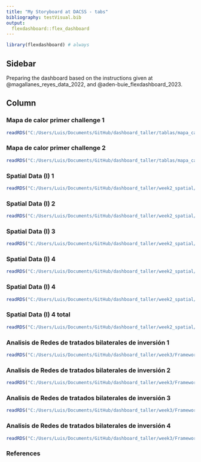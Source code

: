 ```yaml
---
title: "My Storyboard at DACSS - tabs"
bibliography: testVisual.bib
output: 
  flexdashboard::flex_dashboard
---
```


```r
library(flexdashboard) # always
```

## Sidebar {.sidebar}


Preparing the dashboard based on the instructions given at @magallanes_reyes_data_2022, and @aden-buie_flexdashboard_2023.

## Column {.tabset .tabset-fade}


### Mapa de calor primer challenge 1

```r
readRDS("C:/Users/Luis/Documents/GitHub/dashboard_taller/tablas/mapa_calor_1.rds")
```


### Mapa de calor primer challenge 2

```r
readRDS("C:/Users/Luis/Documents/GitHub/dashboard_taller/tablas/mapa_calor_2.rds")
```

### Spatial Data (I) 1

```r
readRDS("C:/Users/Luis/Documents/GitHub/dashboard_taller/week2_spatial/algeria1.rds")
```


### Spatial Data (I) 2

```r
readRDS("C:/Users/Luis/Documents/GitHub/dashboard_taller/week2_spatial/algeria2.rds")
```


### Spatial Data (I) 3

```r
readRDS("C:/Users/Luis/Documents/GitHub/dashboard_taller/week2_spatial/algeria3.rds")
```

### Spatial Data (I) 4

```r
readRDS("C:/Users/Luis/Documents/GitHub/dashboard_taller/week2_spatial/algeria3.rds")
```

### Spatial Data (I) 4

```r
readRDS("C:/Users/Luis/Documents/GitHub/dashboard_taller/week2_spatial/algeria4.rds")
```
### Spatial Data (I) 4 total

```r
readRDS("C:/Users/Luis/Documents/GitHub/dashboard_taller/week2_spatial/algeriatotal.rds")
```
### Analisis de Redes de tratados bilaterales de inversión 1

```r
readRDS("C:/Users/Luis/Documents/GitHub/dashboard_taller/week3/Framework_Agreement_Net_20.rds")
```
### Analisis de Redes de tratados bilaterales de inversión 2

```r
readRDS("C:/Users/Luis/Documents/GitHub/dashboard_taller/week3/Framework_Agreement_Net_89.rds")
```
### Analisis de Redes de tratados bilaterales de inversión 3

```r
readRDS("C:/Users/Luis/Documents/GitHub/dashboard_taller/week3/Framework_Agreement_Net_2010.rds")
```

### Analisis de Redes de tratados bilaterales de inversión 4

```r
readRDS("C:/Users/Luis/Documents/GitHub/dashboard_taller/week3/Framework_Agreement_Net_2024.rds")
```

### References 
